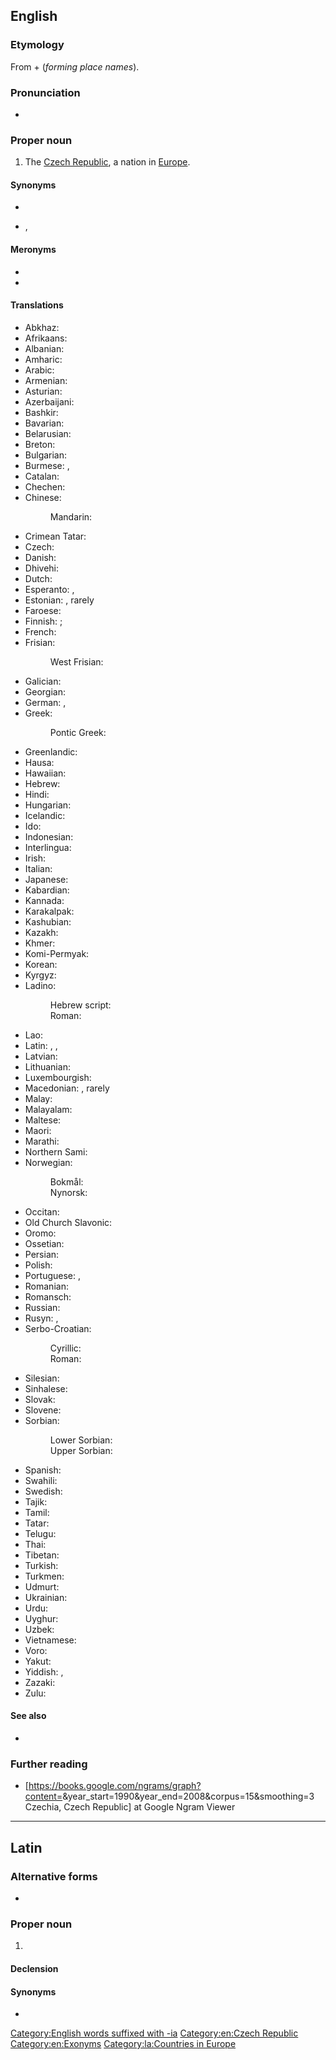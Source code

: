 ==English==
{{slim-wikipedia|Czech Republic}}
{{slim-wikipedia|Name of the Czech Republic}}

===Etymology===
From {{m|en|Czech}} + {{m|la|-ia}} (''forming place names'').

===Pronunciation===
* {{audio|en|En-Czechia.oga|Audio}}

===Proper noun===
{{en-proper noun}}

# {{senseid|en|Q213}}{{lb|en|uncommon}} The [[Czech Republic]], a nation in [[Europe]].

====Synonyms====
* {{l|en|Czech Republic}}
* {{l|en|Czechland}}, {{l|en|Czechlands}}

====Meronyms====
* {{l|en|Bohemia}}
* {{l|en|Moravia}}

====Translations====
{{trans-top|id=Q213|country in Europe}}
* Abkhaz: {{t|ab|Чехиа|sc=Cyrl}}
* Afrikaans: {{t|af|Tsjeggië}}
* Albanian: {{t+|sq|Çekia|f}}
* Amharic: {{t|am|ቼክ|sc=Ethi}}
* Arabic: {{t|ar|تشيكيا|f}}
* Armenian: {{t|hy|Չեխիա|sc=Armn}}
* Asturian: {{t+|ast|Chequia|f}}
* Azerbaijani: {{t+|az|Çexiya}}
* Bashkir: {{t|ba|Чехия|sc=Cyrl}}
* Bavarian: {{t|bar|Tschechei|f}}
* Belarusian: {{t|be|Чэ́хія|f|sc=Cyrl}}
* Breton: {{t|br|Tchekia}}
* Bulgarian: {{t+|bg|Че́хия|f|sc=Cyrl}}
* Burmese: {{t|my|ခ္ယက္|sc=Mymr}}, {{t|my|ချက်သမ္မတနိုင်ငံ|sc=Mymr}}
* Catalan: {{t+|ca|Txèquia|f}}
* Chechen: {{t|ce|Чехи}}
* Chinese:
*: Mandarin: {{t+|cmn|捷克|tr=Jiékè|sc=Hani}}
* Crimean Tatar: {{t|crh|Çehiya}}
* Czech: {{t+|cs|Česko|n}}
* Danish: {{t+|da|Tjekkiet|n}}
* Dhivehi: {{t|dv|ޗެކް|sc=Thaa}}
* Dutch: {{t+|nl|Tsjechië|n}}
* Esperanto: {{t|eo|Ĉeĥio}}, {{t+|eo|Ĉeĥujo}}
* Estonian: {{t+|et|Tšehhi}}, rarely {{t|et|Tšehhimaa}}
* Faroese: {{t+|fo|Kekkia|n}}
* Finnish: {{t+|fi|Tšekki}}; {{t+|fi|Tšekinmaa}} {{q|rare}}
* French: {{t+|fr|Tchéquie|f}}
* Frisian:
*: West Frisian: {{t|fy|Tsjechje}}
* Galician: {{t+|gl|Chequia|f}}
* Georgian: {{t|ka|ჩეხეთი|sc=Geor}}
* German: {{t+|de|Tschechien|n}}, {{t+|de|Tschechei|f}} {{q|rare}}
* Greek: {{t+|el|Τσεχία|f|sc=Grek}}
*: Pontic Greek: {{t|pnt|Τσεχία}}
* Greenlandic: {{t|kl|Tjekkia}}
* Hausa: {{t|ha|Kazech}}
* Hawaiian: {{t|haw|Tiekia}}
* Hebrew: {{t|he|צֶ'כְיָה|f|tr=Chekhia|sc=Hebr}}
* Hindi: {{t+|hi|चेक|tr=cek|sc=Deva}}
* Hungarian: {{t+|hu|Csehország}}
* Icelandic: {{t+|is|Tékkland|n}}
* Ido: {{t+|io|Chekia}}
* Indonesian: {{t|id|Ceko}}
* Interlingua: {{t|ia|Chechia}}
* Irish: {{t|ga|Seic|alt=an tSeic|f}}
* Italian: {{t+|it|Cechia|f}}
* Japanese: {{t+|ja|チェコ|tr=Cheko}}
* Kabardian: {{t|kbd|Чехиэ}}
* Kannada: {{t+|kn|ಜೆಕ್|sc=Knda}}
* Karakalpak: {{t|kaa|Shexiya}}
* Kashubian: {{t|csb|Czeskô|n}}
* Kazakh: {{t|kk|Чехия|sc=Cyrl}}
* Khmer: {{t+|km|ឆែក|tr=chaek|sc=Khmr}}
* Komi-Permyak: {{t|koi|Ческо}}
* Korean: {{t|ko|^체코}}
* Kyrgyz: {{t+|ky|Чехия|sc=Cyrl}}
* Ladino:
*: Hebrew script: {{t|lad|צ'אקא|f}}
*: Roman: {{t|lad|Chekia|f}}
{{trans-mid}}
* Lao: {{t|lo|ເຊັກກີ}}
* Latin: {{t|la|Cechia|f}}, {{t|la|Czechia|f}}, {{t|la|Tzechia|f}}
* Latvian: {{t+|lv|Čehija|f}}
* Lithuanian: {{t+|lt|Čekija|f}}
* Luxembourgish: {{t+|lb|Tschechei|alt=d'Tschechei}}
* Macedonian: {{t+|mk|Че́шка|f|sc=Cyrl}}, rarely {{t|mk|Че́хија|f|sc=Cyrl}}
* Malay: {{t|ms|Czech}}
* Malayalam: {{t|ml|ചെക്ക്‌|sc=Mlym}}
* Maltese: {{t|mt|Ċekja|f}}
* Maori: {{t|mi|Tīekia}}
* Marathi: {{t|mr|चेक|tr=cek|sc=Deva}}
* Northern Sami: {{t|se|Čeahkka}}
* Norwegian: {{t+|no|Tsjekkia}}
*: Bokmål: {{t+|nb|Tsjekkia|n}}
*: Nynorsk: {{t+|nn|Tsjekkia|n}}
* Occitan: {{t+|oc|Chequia|f}}
* Old Church Slavonic: {{t|cu|Чешьско|n}}
* Oromo: {{t|om|Cheekiyaa}}
* Ossetian: {{t|os|Чехи|sc=Cyrl}}
* Persian: {{t+|fa|چک|tr=ček|sc=fa-Arab}}
* Polish: {{t+|pl|Czechy|p}}
* Portuguese: {{t+|pt|Chéquia|f}}, {{t+|pt|Tchéquia|f}}
* Romanian: {{t+|ro|Cehia|f}}
* Romansch: {{t|rm|Tschechia|f}}
* Russian: {{t+|ru|Че́хия|f}}
* Rusyn: {{t|rue|Че́сько|n|sc=Cyrl}}, {{t|rue|Чехія|f|sc=Cyrl}}
* Serbo-Croatian:
*: Cyrillic: {{t|sh|Чешка|f|sc=Cyrl}}
*: Roman: {{t+|sh|Češka|f}}
* Silesian: {{t|szl|Czesko|n}}
* Sinhalese: {{t|si|චෙක්|sc=Sinh}}
* Slovak: {{t+|sk|Česko|n}}
* Slovene: {{t+|sl|Čéška|f}}
* Sorbian:
*: Lower Sorbian: {{t|dsb|Česka|f}}
*: Upper Sorbian: {{t|hsb|Čěska|f}}
* Spanish: {{t+|es|Chequia|f}}
* Swahili: {{t|sw|Ucheki}}
* Swedish: {{t+|sv|Tjeckien|n}}
* Tajik: {{t|tg|Чехия|sc=Cyrl}}
* Tamil: {{t|ta|செக்|sc=Taml}}
* Tatar: {{t|tt|Чехия|sc=Cyrl}}
* Telugu: {{t|te|చెక్|sc=Telu}}
* Thai: {{t|th|เช็กเกีย|tr=Chekkia}}
* Tibetan: {{t|bo|ཅེ་ཁེ།|sc=Tibt}}
* Turkish: {{t+|tr|Çekya}}
* Turkmen: {{t|tk|Çehiýa}}
* Udmurt: {{t|udm|Чехия|sc=Cyrl}}
* Ukrainian: {{t+|uk|Че́хія|f|sc=Cyrl}}
* Urdu: {{t|ur|چیک|tr=cek|sc=ur-Arab}}
* Uyghur: {{t|ug|چېخ|sc=ug-Arab}}
* Uzbek: {{t+|uz|Chexiya}}
* Vietnamese: {{t|vi|Séc}}
* Voro: {{t|vor|Tsehhi}}
* Yakut: {{t|sah|Чехия|sc=Cyrl}}
* Yiddish: {{t|yi|טשעכײַ|f|sc=Hebr}}, {{t|yi|טשעכיע|f}}
* Zazaki: {{qualifier|Southern Zazaki}} {{t|zza|Çekıstan}}
* Zulu: {{t|zu|ITsheki}}
{{trans-bottom}}

====See also====
* {{list:countries of Europe/en}}{{topics|en|Countries in Europe}}

===Further reading===
* [https://books.google.com/ngrams/graph?content={{urlencode:Czechia, Czech Republic}}&year_start=1990&year_end=2008&corpus=15&smoothing=3 Czechia, Czech Republic] at Google Ngram Viewer

[[Category:English words suffixed with -ia]]

[[Category:en:Czech Republic]]
[[Category:en:Exonyms]]

----

==Latin==
{{wikipedia|lang=la}}

===Alternative forms===
* {{l|la|Cechia}}

===Proper noun===
{{la-proper noun|Czechia<1.loc>}}

# {{lb|la|New Latin}} {{l|en|Czechia}} {{gloss|the Czech Republic}}

====Declension====
{{la-ndecl|Czechia<1.loc>}}

====Synonyms====
* {{l|la|Bōhēmia}}

[[Category:la:Countries in Europe]]